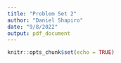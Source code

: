 ```yaml
---
title: "Problem Set 2"
author: "Daniel Shapiro"
date: "9/8/2022"
output: pdf_document
---
```


```r
knitr::opts_chunk$set(echo = TRUE)
```
